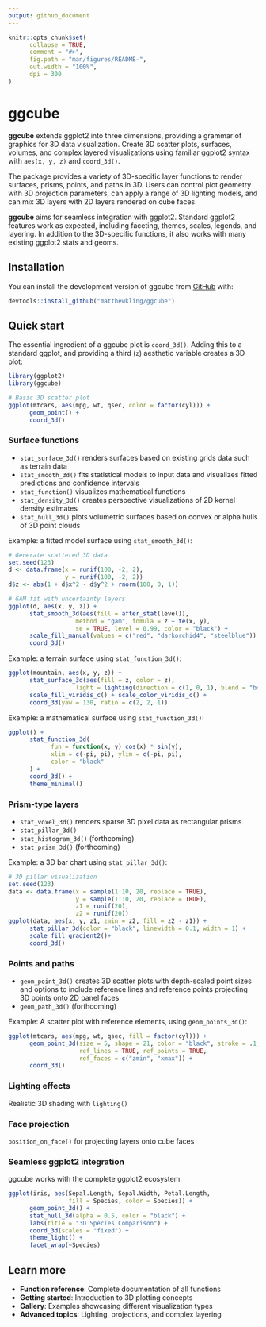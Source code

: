 ```yaml
---
output: github_document
---
```


<!-- README.md is generated from README.Rmd. Please edit that file -->

```r
knitr::opts_chunk$set(
      collapse = TRUE,
      comment = "#>",
      fig.path = "man/figures/README-",
      out.width = "100%",
      dpi = 300
)
```

# ggcube

<!-- badges: start -->
<!-- badges: end -->

**ggcube** extends ggplot2 into three dimensions, providing a grammar of graphics for 3D data visualization. Create 3D scatter plots, surfaces, volumes, and complex layered visualizations using familiar ggplot2 syntax with `aes(x, y, z)` and `coord_3d()`.

The package provides a variety of 3D-specific layer functions to render surfaces, prisms, points, and paths in 3D. Users can control plot geometry with 3D projection parameters, can apply a range of 3D lighting models, and can mix 3D layers with 2D layers rendered on cube faces.

**ggcube** aims for seamless integration with ggplot2. Standard ggplot2 features work as expected, including faceting, themes, scales, legends, and layering. In addition to the 3D-specific functions, it also works with many existing ggplot2 stats and geoms.


## Installation

You can install the development version of ggcube from [GitHub](https://github.com/matthewkling/ggcube) with:

``` r
devtools::install_github("matthewkling/ggcube")
```


## Quick start

The essential ingredient of a ggcube plot is `coord_3d()`. Adding this to a standard ggplot, and providing a third (`z`) aesthetic variable creates a 3D plot:

```r
library(ggplot2)
library(ggcube)

# Basic 3D scatter plot
ggplot(mtcars, aes(mpg, wt, qsec, color = factor(cyl))) +
      geom_point() +
      coord_3d()
```


### Surface functions

- `stat_surface_3d()` renders surfaces based on existing grids data such as terrain data
- `stat_smooth_3d()` fits statistical models to input data and visualizes fitted predictions and confidence intervals
- `stat_function()` visualizes mathematical functions
- `stat_density_3d()` creates perspective visualizations of 2D kernel density estimates 
- `stat_hull_3d()` plots volumetric surfaces based on convex or alpha hulls of 3D point clouds

Example: a fitted model surface using `stat_smooth_3d()`:

```r
# Generate scattered 3D data
set.seed(123)
d <- data.frame(x = runif(100, -2, 2),
                y = runif(100, -2, 2))
d$z <- abs(1 + d$x^2 - d$y^2 + rnorm(100, 0, 1))

# GAM fit with uncertainty layers
ggplot(d, aes(x, y, z)) + 
      stat_smooth_3d(aes(fill = after_stat(level)),
                   method = "gam", fomula = z ~ te(x, y),
                   se = TRUE, level = 0.99, color = "black") +
      scale_fill_manual(values = c("red", "darkorchid4", "steelblue")) +
      coord_3d()


```

Example: a terrain surface using `stat_function_3d()`:

```r
ggplot(mountain, aes(x, y, z)) +
      stat_surface_3d(aes(fill = z, color = z),
                   light = lighting(direction = c(1, 0, 1), blend = "both")) +
      scale_fill_viridis_c() + scale_color_viridis_c() +
      coord_3d(yaw = 130, ratio = c(2, 2, 1))
```


Example: a mathematical surface using `stat_function_3d()`:

```r
ggplot() +
      stat_function_3d(
            fun = function(x, y) cos(x) * sin(y),
            xlim = c(-pi, pi), ylim = c(-pi, pi),
            color = "black"
      ) +
      coord_3d() +
      theme_minimal()
```

### Prism-type layers

- `stat_voxel_3d()` renders sparse 3D pixel data as rectangular prisms
- `stat_pillar_3d()`
- `stat_histogram_3d()` (forthcoming)
- `stat_prism_3d()` (forthcoming)

Example: a 3D bar chart using `stat_pillar_3d()`:

```r
# 3D pillar visualization
set.seed(123)
data <- data.frame(x = sample(1:10, 20, replace = TRUE),
                   y = sample(1:10, 20, replace = TRUE),
                   z1 = runif(20),
                   z2 = runif(20))
ggplot(data, aes(x, y, z1, zmin = z2, fill = z2 - z1)) +
      stat_pillar_3d(color = "black", linewidth = 0.1, width = 1) +
      scale_fill_gradient2()+
      coord_3d()
```


### Points and paths

- `geom_point_3d()` creates 3D scatter plots with depth-scaled point sizes and options to include reference lines and reference points projecting 3D points onto 2D panel faces
- `geom_path_3d()` (forthcoming)

Example: A scatter plot with reference elements, using `geom_points_3d()`:

```r
ggplot(mtcars, aes(mpg, wt, qsec, fill = factor(cyl))) +
      geom_point_3d(size = 5, shape = 21, color = "black", stroke = .1,
                    ref_lines = TRUE, ref_points = TRUE,
                    ref_faces = c("zmin", "xmax")) +
      coord_3d()
```



### Lighting effects

Realistic 3D shading with `lighting()` 



### Face projection

`position_on_face()` for projecting layers onto cube faces



### Seamless ggplot2 integration

ggcube works with the complete ggplot2 ecosystem:

```r
ggplot(iris, aes(Sepal.Length, Sepal.Width, Petal.Length,
                 fill = Species, color = Species)) +
      geom_point_3d() +
      stat_hull_3d(alpha = 0.5, color = "black") +
      labs(title = "3D Species Comparison") +
      coord_3d(scales = "fixed") +
      theme_light() +
      facet_wrap(~Species)
```


## Learn more

- **Function reference**: Complete documentation of all functions
- **Getting started**: Introduction to 3D plotting concepts  
- **Gallery**: Examples showcasing different visualization types
- **Advanced topics**: Lighting, projections, and complex layering
